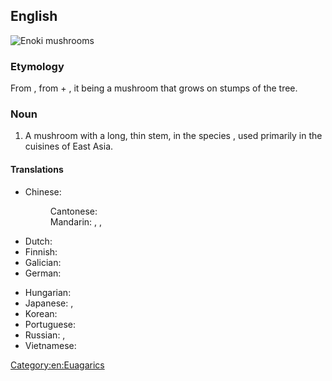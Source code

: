 ==English==
[[File:Flammulina velutipes.JPG|thumb|Enoki mushrooms]]
{{wikipedia|Enokitake}}

===Etymology===
From {{bor|en|ja|榎茸|tr=enokitake}}, from {{m|ja|榎||[[Chinese hackberry]]|tr=enoki}} + {{m|ja|茸||mushroom|tr=take}}, it being a mushroom that grows on stumps of the tree.

===Noun===
{{en-noun}}

# A mushroom with a long, thin stem, in the species {{taxlink|Flammulina velutipes|species|noshow=1|ver=161006}}, used primarily in the cuisines of East Asia.

====Translations====
{{trans-top|''Flammulina velutipes''}}
* Chinese:
*: Cantonese: {{t|yue|金菇|tr=gam1 gu1|sc=Hani}}
*: Mandarin: {{t+|cmn|金針菇|sc=Hani}}, {{t+|cmn|金针菇|tr=jīnzhēngū|sc=Hani}}, {{t+|cmn|金菇|tr=jīngū|sc=Hani}}
* Dutch: {{t+|nl|fluweelpootje|n}}
* Finnish: {{t|fi|talvijuurekas}}
* Galician: {{t+|gl|cogomelo de pé aveludado|m}}
* German: {{t+|de|Samtfußrübling|m}}
{{trans-mid}}
* Hungarian: {{t+|hu|téli fülőke}}
* Japanese: {{t+|ja|榎茸|tr=えのきたけ, enokitake}}, {{t|ja|滑茸|tr=なめたけ, nametake}}
* Korean: {{t|ko|팽이버섯}}
* Portuguese: {{t-needed|pt}}
* Russian: {{t|ru|эно́ки|m}}, {{t|ru|опёнок зи́мний|m|sc=Cyrl}}
* Vietnamese: {{t|vi|nấm kim châm}}
{{trans-bottom}}

[[Category:en:Euagarics]]